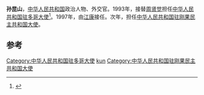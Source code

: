 '''孙昆山'''，[[中华人民共和国|中华人民共和国]]政治人物、外交官。1993年，接替[[周贤觉|周贤觉]]担任[[中国驻多哥大使列表|中华人民共和国驻多哥大使]]<ref>{{cite web|author=中华人民共和国外交部|title=中国驻多哥共和国历任大使|url=http://www.mfa.gov.cn/chn/pds/ziliao/wjrw/2167/2170/t9182.htm|publisher=中华人民共和国外交部|accessdate=2012-03-03|archive-date=2012-08-05|archive-url=https://archive.is/20120805180343/http://www.mfa.gov.cn/chn/pds/ziliao/wjrw/2167/2170/t9182.htm|dead-url=no}}</ref>。1997年，由[[江康|江康]]接任。次年，担任[[中国驻刚果民主共和国大使列表|中华人民共和国驻刚果民主共和国大使]]。

== 参考 ==
{{reflist}}
{{start box}}
{{s-dip}}
{{succession box|[[周贤觉|周贤觉]]|[[江康|江康]]|[[中国驻多哥大使列表|中华人民共和国驻多哥大使]]|1993年12月－1997年10月}}
{{succession box|[[黄舍骄|黄舍骄]]|[[崔永乾|崔永-{乾}-]]|[[中国驻刚果民主共和国大使列表|中华人民共和国驻刚果民主共和国大使]]|1998年6月－2001年2月}}
{{end box}}
{{中国政治人物小作品}}
{{DEFAULTSORT:sun kunshan}}
[[Category:中华人民共和国驻多哥大使|Category:中华人民共和国驻多哥大使]]
[[Category:孙姓|kun]]
[[Category:中华人民共和国驻刚果民主共和国大使|Category:中华人民共和国驻刚果民主共和国大使]]